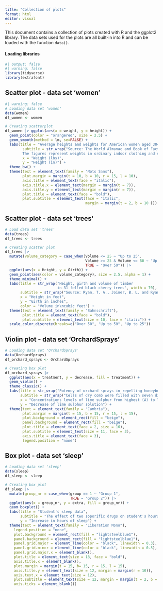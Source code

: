 ---
title: "Collection of plots"
format: html
editor: visual
---

This document contains a collection of plots created with R and the ggplot2 library. The data sets used for the plots are all built-in into R and can be loaded with the function `data()`.

#### Loading libraries

```{r}
#| output: false 
#| warning: false
library(tidyverse)
library(extrafont)
```

## Scatter plot - data set 'women'

```{r}
#| warning: false
# Loading data set 'women'
data(women)
df_women <- women

# Creating scatterplot
df_women |> ggplot(aes(x = weight, y = height)) +
  geom_point(color = "orangered", size = 2.5) +
  geom_smooth(method = lm, se=FALSE) +
  labs(title = "Average heights and weights for American women aged 30–39",
        subtitle = str_wrap("Source: The World Almanac and Book of Facts, 1975. 
        The figures represent weights in ordinary indoor clothing and shoes, and            heights with shoes", width = 80),
        x = "Weight (lbs)", 
        y = "Height (in)") +
  theme_bw() + 
  theme(text = element_text(family = "Noto Sans"),
        plot.margin = margin(t = 10, b = 10, r = 15, l = 10),
        axis.title = element_text(face = "italic"),
        axis.title.x = element_text(margin = margin(t = 7)),
        axis.title.y = element_text(margin = margin(r = 7)),
        plot.title = element_text(face = "bold"),
        plot.subtitle = element_text(face = "italic", 
                                     margin = margin(t = 2, b = 10 )))
```

## Scatter plot - data set 'trees'

```{r}
# Load data set 'trees'
data(trees)
df_trees <- trees

# Creating scatter plot
df_trees |> 
  mutate(volume_category = case_when(Volume <= 25 ~ "Up to 25", 
                                     Volume >= 25 & Volume <= 50 ~ "Up to 50",
                                     TRUE ~ "Over 50")) |> 
  ggplot(aes(x = Height, y = Girth)) +
  geom_point(aes(color = volume_category), size = 2.5, alpha = 1) +
  theme_minimal() +
  labs(title = str_wrap("Height, girth and volume of timber
                        in 31 felled black cherry trees", width = 70),
       subtitle = str_wrap("Source: Ryan, T. A., Joiner, B. L. and Ryan, B. F. (1976) The Minitab Student Handbook. Duxbury Press.",width = 90),
       x = "Height in feet",
       y = "Girth in inches",
       color = "Volume in\ncubic feet") +
  theme(text = element_text(family = "Bahnschrift"),
        plot.title = element_text(face = "bold"),
        plot.subtitle = element_text(size = 10, face = "italic")) + 
  scale_color_discrete(breaks=c("Over 50", "Up to 50", "Up to 25"))
```

## Violin plot - data set 'OrchardSprays'

```{r}
# Loading data set 'OrchardSprays'
data(OrchardSprays)
df_orchard_sprays <- OrchardSprays

# Creating box plot
df_orchard_sprays |> 
  ggplot(aes(x = treatment, y = decrease, fill = treatment)) +
  geom_violin() +
  theme_classic() +
  labs(title = str_wrap("Potency of orchard sprays in repelling honeybees",width = 60),
       subtitle = str_wrap("Cells of dry comb were filled with seven different solutions containing different concentrations of lime sulphur. The cells were exposed to 100 bees. After two hours the decrease of the lime sulphur solutions in the cells was measured. The higher the decrease, the weaker the repelling effect.", width = 85),
       x = "Concentrations levels of lime sulphur from highest (A) to lowest (H)",
       y = "Decrease of lime sulphur solution") +
  theme(text = element_text(family = "Cambria"),
        plot.margin = margin(t = 15, b = 15, r = 15, l = 15),
        plot.background = element_rect(fill = "beige"),
        panel.background = element_rect(fill = "beige"),
        plot.title = element_text(face = 2, size = 16),
        plot.subtitle = element_text(size = 11, face = 3),
        axis.title = element_text(face = 3),
        legend.position = "none")

```

## Box plot - data set 'sleep'

```{r}
# Loading data set 'sleep'
data(sleep)
df_sleep <- sleep

# Creating box plot
df_sleep |> 
  mutate(group_nr = case_when(group == 1 ~ "Group 1",
                              TRUE ~ "Group 2")) |> 
  ggplot(aes(x = group_nr, y = extra, fill = group_nr)) +
  geom_boxplot() +
  labs(title = "Student's sleep data",
       subtitle = "The effect of two soporific drugs on student's hours of sleep",
       y = "Increase in hours of sleep") +
  theme(text = element_text(family = "Liberation Mono"),
    legend.position = "none",
    plot.background = element_rect(fill = "lightsteelblue1"),
    panel.background = element_rect(fill = "lightsteelblue1"),
    panel.grid.major = element_line(color = "black", linewidth = 0.3),
    panel.grid.minor = element_line(color = "black", linewidth = 0.3),
    panel.grid.major.x = element_blank(),
    plot.title = element_text(size = 18, face = "bold"),
    axis.title.x = element_blank(),
    plot.margin = margin(t = 15, b= 15, r = 15, l = 15),
    axis.title.y = element_text(size = 12, margin = margin(r = 10)),
    axis.text.x = element_text(size = 12),
    plot.subtitle = element_text(size = 12, margin = margin(t = 2, b = 5)),
    axis.ticks = element_blank())
```
